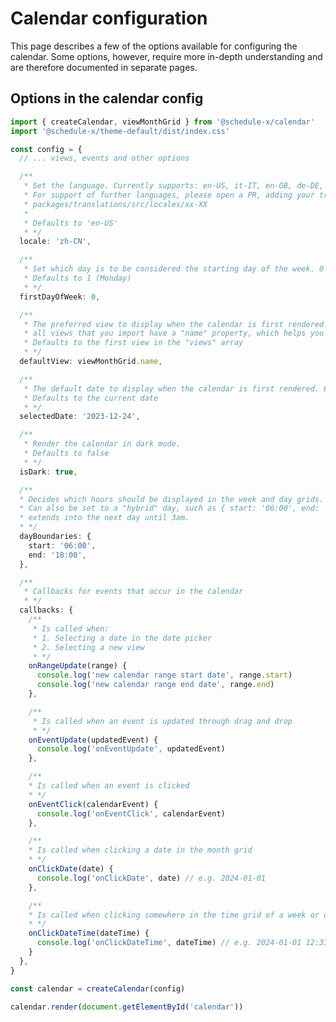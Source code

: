# Calendar configuration

This page describes a few of the options available for configuring the calendar. Some options, however, require more
in-depth understanding and are therefore documented in separate pages.

## Options in the calendar config

```ts
import { createCalendar, viewMonthGrid } from '@schedule-x/calendar'
import '@schedule-x/theme-default/dist/index.css'

const config = {
  // ... views, events and other options

  /**
   * Set the language. Currently supports: en-US, it-IT, en-GB, de-DE, zh-CN, ja-JP, ko-KR, fr-FR, ru-RU, da-DK and 'sv-SE'
   * For support of further languages, please open a PR, adding your translations under the folder:
   * packages/translations/src/locales/xx-XX
   *
   * Defaults to 'en-US'
   * */
  locale: 'zh-CN',

  /**
   * Set which day is to be considered the starting day of the week. 0 = Sunday, 1 = Monday, (...other days) 6 = Saturday
   * Defaults to 1 (Monday)
   * */
  firstDayOfWeek: 0,

  /**
   * The preferred view to display when the calendar is first rendered.
   * all views that you import have a "name" property, which helps you identify them.
   * Defaults to the first view in the "views" array
   * */
  defaultView: viewMonthGrid.name,

  /**
   * The default date to display when the calendar is first rendered. Only accepts YYYY-MM-DD format.
   * Defaults to the current date
   * */
  selectedDate: '2023-12-24',

  /**
   * Render the calendar in dark mode.
   * Defaults to false
   * */
  isDark: true,

  /**
  * Decides which hours should be displayed in the week and day grids. Defaults to midnight - midnight (a full day)
  * Can also be set to a "hybrid" day, such as { start: '06:00', end: '03:00' }, meaning each day starts at 6am but
  * extends into the next day until 3am.
  * */
  dayBoundaries: {
    start: '06:00',
    end: '18:00',
  },

  /**
   * Callbacks for events that occur in the calendar
   * */
  callbacks: {
    /**
     * Is called when:
     * 1. Selecting a date in the date picker
     * 2. Selecting a new view
     * */
    onRangeUpdate(range) {
      console.log('new calendar range start date', range.start)
      console.log('new calendar range end date', range.end)
    },

    /**
     * Is called when an event is updated through drag and drop
     * */
    onEventUpdate(updatedEvent) {
      console.log('onEventUpdate', updatedEvent)
    },

    /**
    * Is called when an event is clicked
    * */
    onEventClick(calendarEvent) {
      console.log('onEventClick', calendarEvent)
    },

    /**
    * Is called when clicking a date in the month grid
    * */
    onClickDate(date) {
      console.log('onClickDate', date) // e.g. 2024-01-01
    },

    /**
    * Is called when clicking somewhere in the time grid of a week or day view
    * */
    onClickDateTime(dateTime) {
      console.log('onClickDateTime', dateTime) // e.g. 2024-01-01 12:37
    }
  },
}

const calendar = createCalendar(config)

calendar.render(document.getElementById('calendar'))
```

